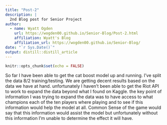 ```yaml
---
title: "Post-2"
description: |
  2nd Blog post for Senior Project
author:
  - name: Wyatt Ogden
    url: https://wogden00.github.io/Senior-Blog/Post-2.html
    affiliation: Wyatt's Blog
    affiliation_url: https://wogden00.github.io/Senior-Blog/
date: "`r Sys.Date()`"
output: distill::distill_article
---
```


```r
knitr::opts_chunk$set(echo = FALSE)
```

So far I have been able to get the cat boost model up and running. I've split the data 8/2 training/testing. We are getting decent results based on the data we have at hand. unfortunately I haven't been able to get the Riot API to work to expand the data beyond what I found on Kaggle. the key point of information I was trying to expand the data was to have access to what champions each of the ten players where playing and to see if this information would help the model at all. Common Sense of the game would say that this information would assist the model but unfortunately without this information I'm unable to determine the effect it will have. 








